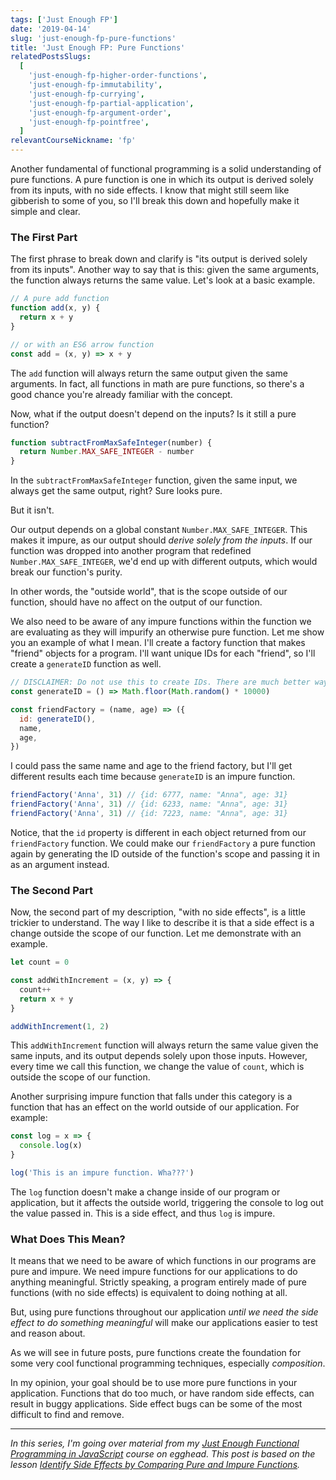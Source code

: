 ```yaml
---
tags: ['Just Enough FP']
date: '2019-04-14'
slug: 'just-enough-fp-pure-functions'
title: 'Just Enough FP: Pure Functions'
relatedPostsSlugs:
  [
    'just-enough-fp-higher-order-functions',
    'just-enough-fp-immutability',
    'just-enough-fp-currying',
    'just-enough-fp-partial-application',
    'just-enough-fp-argument-order',
    'just-enough-fp-pointfree',
  ]
relevantCourseNickname: 'fp'
---
```



Another fundamental of functional programming is a solid understanding of pure functions. A pure function is one in which its output is derived solely from its inputs, with no side effects. I know that might still seem like gibberish to some of you, so I'll break this down and hopefully make it simple and clear.

### The First Part

The first phrase to break down and clarify is "its output is derived solely from its inputs". Another way to say that is this: given the same arguments, the function always returns the same value. Let's look at a basic example.

```javascript
// A pure add function
function add(x, y) {
  return x + y
}

// or with an ES6 arrow function
const add = (x, y) => x + y
```

The `add` function will always return the same output given the same arguments. In fact, all functions in math are pure functions, so there's a good chance you're already familiar with the concept.

Now, what if the output doesn't depend on the inputs? Is it still a pure function?

```javascript
function subtractFromMaxSafeInteger(number) {
  return Number.MAX_SAFE_INTEGER - number
}
```

In the `subtractFromMaxSafeInteger` function, given the same input, we always get the same output, right? Sure looks pure.

But it isn't.

Our output depends on a global constant `Number.MAX_SAFE_INTEGER`. This makes it impure, as our output should _derive solely from the inputs_. If our function was dropped into another program that redefined `Number.MAX_SAFE_INTEGER`, we'd end up with different outputs, which would break our function's purity.

In other words, the "outside world", that is the scope outside of our function, should have no affect on the output of our function.

We also need to be aware of any impure functions within the function we are evaluating as they will impurify an otherwise pure function. Let me show you an example of what I mean. I'll create a factory function that makes "friend" objects for a program. I'll want unique IDs for each "friend", so I'll create a `generateID` function as well.

```javascript
// DISCLAIMER: Do not use this to create IDs. There are much better ways. Go find them.
const generateID = () => Math.floor(Math.random() * 10000)

const friendFactory = (name, age) => ({
  id: generateID(),
  name,
  age,
})
```

I could pass the same name and age to the friend factory, but I'll get different results each time because `generateID` is an impure function.

```javascript
friendFactory('Anna', 31) // {id: 6777, name: "Anna", age: 31}
friendFactory('Anna', 31) // {id: 6233, name: "Anna", age: 31}
friendFactory('Anna', 31) // {id: 7223, name: "Anna", age: 31}
```

Notice, that the `id` property is different in each object returned from our `friendFactory` function. We could make our `friendFactory` a pure function again by generating the ID outside of the function's scope and passing it in as an argument instead.

### The Second Part

Now, the second part of my description, "with no side effects", is a little trickier to understand. The way I like to describe it is that a side effect is a change outside the scope of our function. Let me demonstrate with an example.

```javascript
let count = 0

const addWithIncrement = (x, y) => {
  count++
  return x + y
}

addWithIncrement(1, 2)
```

This `addWithIncrement` function will always return the same value given the same inputs, and its output depends solely upon those inputs. However, every time we call this function, we change the value of `count`, which is outside the scope of our function.

Another surprising impure function that falls under this category is a function that has an effect on the world outside of our application. For example:

```javascript
const log = x => {
  console.log(x)
}

log('This is an impure function. Wha???')
```

The `log` function doesn't make a change inside of our program or application, but it affects the outside world, triggering the console to log out the value passed in. This is a side effect, and thus `log` is impure.

### What Does This Mean?

It means that we need to be aware of which functions in our programs are pure and impure. We need impure functions for our applications to do anything meaningful. Strictly speaking, a program entirely made of pure functions (with no side effects) is equivalent to doing nothing at all.

But, using pure functions throughout our application _until we need the side effect to do something meaningful_ will make our applications easier to test and reason about.

As we will see in future posts, pure functions create the foundation for some very cool functional programming techniques, especially _composition_.

In my opinion, your goal should be to use more pure functions in your application. Functions that do too much, or have random side effects, can result in buggy applications. Side effect bugs can be some of the most difficult to find and remove.

---

_In this series, I'm going over material from my [Just Enough Functional Programming in JavaScript](https://egghead.io/courses/just-enough-functional-programming-in-javascript/?af=8u8eik) course on egghead. This post is based on the lesson [Identify Side Effects by Comparing Pure and Impure Functions](https://egghead.io/lessons/javascript-identify-side-effects-by-comparing-pure-and-impure-javascript-functions-342b2167/?af=8u8eik)._

<EggheadEmbed
  src="https://egghead.io/lessons/javascript-identify-side-effects-by-comparing-pure-and-impure-javascript-functions-342b2167/embed"
  title="Pure Functions"
/>
